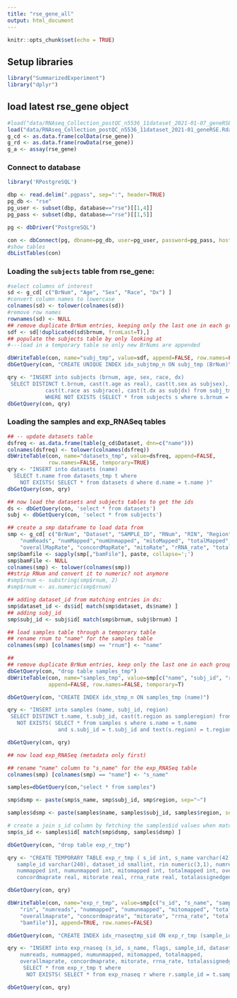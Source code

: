 ---
title: "rse_gene_all"
output: html_document
---

```{r setup, include=FALSE}
knitr::opts_chunk$set(echo = TRUE)
```

## Setup libraries

```{r}
library("SummarizedExperiment")
library("dplyr")
```

## load latest rse_gene object

```{r}
#load("data/RNAseq_Collection_postQC_n5536_11dataset_2021-01-07_geneRSE.Rdata")
load("data/RNAseq_Collection_postQC_n5536_11dataset_2021-01_geneRSE.Rdata")
g_cd <- as.data.frame(colData(rse_gene))
g_rd <- as.data.frame(rowData(rse_gene))
g_a <- assay(rse_gene)
```


### Connect to database

```{r}
library('RPostgreSQL')

dbp <- read.delim(".pgpass", sep=":", header=TRUE)
pg_db <- "rse"
pg_user <- subset(dbp, database=="rse")[[1,4]]
pg_pass <- subset(dbp, database=="rse")[[1,5]]

pg <- dbDriver("PostgreSQL")

con <- dbConnect(pg, dbname=pg_db, user=pg_user, password=pg_pass, host="gdebsrv")
#show tables
dbListTables(con)
```
### Loading the `subjects` table from rse_gene:

```{r}
#select columns of interest
sd <- g_cd[ c("BrNum", "Age", "Sex", "Race", "Dx") ]
#convert column names to lowercase
colnames(sd) <- tolower(colnames(sd))
#remove row names
rownames(sd) <- NULL
## remove duplicate BrNum entries, keeping only the last one in each group
sdf <- sd[!duplicated(sd$brnum, fromLast=T),]
## populate the subjects table by only looking at 
#---load in a temporary table so only new BrNums are appended

dbWriteTable(con, name="subj_tmp", value=sdf, append=FALSE, row.names=FALSE, temporary=TRUE)
dbGetQuery(con, "CREATE UNIQUE INDEX idx_subjtmp_n ON subj_tmp (BrNum)")

qry <- "INSERT into subjects (brnum, age, sex, race, dx)
 SELECT DISTINCT t.brnum, cast(t.age as real), cast(t.sex as subjsex),
            cast(t.race as subjrace), cast(t.dx as subjdx) from subj_tmp t 
            WHERE NOT EXISTS (SELECT * from subjects s where s.brnum = t.brnum)"
dbGetQuery(con, qry)


```
### Loading the samples and exp_RNASeq tables
```{r}
## -- update datasets table
dsfreq <- as.data.frame(table(g_cd$Dataset, dnn=c("name")))
colnames(dsfreq) <- tolower(colnames(dsfreq))
dbWriteTable(con, name="datasets_tmp", value=dsfreq, append=FALSE,
             row.names=FALSE, temporary=TRUE)
qry <- "INSERT into datasets (name)
  SELECT t.name from datasets_tmp t where 
    NOT EXISTS( SELECT * from datasets d where d.name = t.name )"
dbGetQuery(con, qry)
```

```{r}
## now load the datasets and subjects tables to get the ids
ds <- dbGetQuery(con, 'select * from datasets')
subj <- dbGetQuery(con, 'select * from subjects')

## create a smp dataframe to load data from
smp <- g_cd[ c("BrNum", "Dataset", "SAMPLE_ID", "RNum", "RIN", "Region", 
    "numReads", "numMapped","numUnmapped", "mitoMapped", "totalMapped",
    "overallMapRate", "concordMapRate", "mitoRate", "rRNA_rate", "totalAssignedGene", "bamFile") ]
smp$bamfile <- sapply(smp[,"bamFile"], paste, collapse=';')
smp$bamFile <- NULL
colnames(smp) <- tolower(colnames(smp))
##strip RNum and convert it to numeric? not anymore
#smp$rnum <- substring(smp$rnum, 2)
#smp$rnum <- as.numeric(smp$rnum)

## adding dataset_id from matching entries in ds:
smp$dataset_id <- ds$id[ match(smp$dataset, ds$name) ]
## adding subj_id
smp$subj_id <- subj$id[ match(smp$brnum, subj$brnum) ]

## load samples table through a temporary table
## rename rnum to "name" for the samples table
colnames(smp) [colnames(smp) == "rnum"] <- "name"

## 
## remove duplicate BrNum entries, keep only the last one in each group
dbGetQuery(con, "drop table samples_tmp")
dbWriteTable(con, name="samples_tmp", value=smp[c("name", "subj_id", "region")], 
             append=FALSE, row.names=FALSE, temporary=T)

dbGetQuery(con, "CREATE INDEX idx_stmp_n ON samples_tmp (name)")

qry <- "INSERT into samples (name, subj_id, region)
 SELECT DISTINCT t.name, t.subj_id, cast(t.region as sampleregion) from samples_tmp t where 
   NOT EXISTS( SELECT * from samples s where s.name = t.name 
                and s.subj_id = t.subj_id and text(s.region) = t.region)"

dbGetQuery(con, qry)
```

```{r}
## now load exp_RNASeq (metadata only first)

## rename "name" column to "s_name" for the exp_RNASeq table
colnames(smp) [colnames(smp) == "name"] <- "s_name"

samples=dbGetQuery(con,"select * from samples")

smp$dsmp <- paste(smp$s_name, smp$subj_id, smp$region, sep="~")

samples$dsmp <- paste(samples$name, samples$subj_id, samples$region, sep="~")

# create a join s_id column by fetching the samples$id values when matching dsmp
smp$s_id <- samples$id[ match(smp$dsmp, samples$dsmp) ]

dbGetQuery(con, "drop table exp_r_tmp")

qry <- "CREATE TEMPORARY TABLE exp_r_tmp ( s_id int, s_name varchar(42), flags bit(8), 
   sample_id varchar(240), dataset_id smallint, rin numeric(3,1), numreads int, 
   nummapped int, numunmapped int, mitomapped int, totalmapped int, overallmaprate real, 
   concordmaprate real, mitorate real, rrna_rate real, totalassignedgene real, bamfile text )"

dbGetQuery(con, qry)

dbWriteTable(con, name="exp_r_tmp", value=smp[c("s_id", "s_name", "sample_id", "dataset_id",
    "rin", "numreads", "nummapped", "numunmapped", "mitomapped", "totalmapped",
    "overallmaprate", "concordmaprate", "mitorate", "rrna_rate", "totalassignedgene",
    "bamfile")], append=TRUE, row.names=FALSE)

dbGetQuery(con, "CREATE INDEX idx_rnaseqtmp_sid ON exp_r_tmp (sample_id)")

qry <- "INSERT into exp_rnaseq (s_id, s_name, flags, sample_id, dataset_id, rin, 
    numreads, nummapped, numunmapped, mitomapped, totalmapped,
    overallmaprate, concordmaprate, mitorate, rrna_rate, totalassignedgene, bamfile)
     SELECT * from exp_r_tmp t where 
      NOT EXISTS( SELECT * from exp_rnaseq r where r.sample_id = t.sample_id)"

dbGetQuery(con, qry)


```

